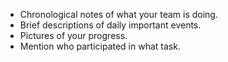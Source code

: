 - Chronological notes of what your team is doing.
- Brief descriptions of daily important events.
- Pictures of your progress.
- Mention who participated in what task.